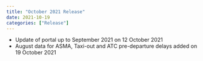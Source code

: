 ```yaml
---
title: "October 2021 Release"
date: 2021-10-19
categories: ["Release"]
---
```


<script src="/rmarkdown-libs/header-attrs/header-attrs.js"></script>


<ul>
<li>Update of portal up to September 2021 on 12 October 2021</li>
<li>August data for ASMA, Taxi-out and ATC pre-departure delays added on 19 October 2021</li>
</ul>